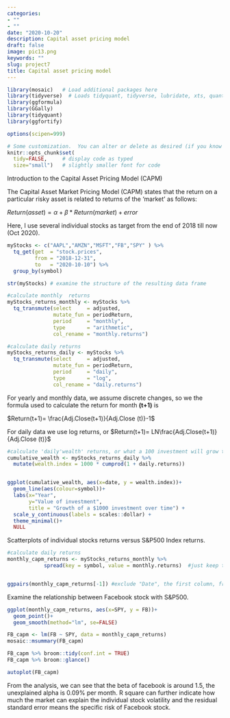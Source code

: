 ---
categories:
- ""
- ""
date: "2020-10-20"
description: Capital asset pricing model
draft: false
image: pic13.png
keywords: ""
slug: project7
title: Capital asset pricing model
---

```{r, setup, include=FALSE}
library(mosaic)   # Load additional packages here 
library(tidyverse)  # Loads tidyquant, tidyverse, lubridate, xts, quantmod, TTR 
library(ggformula)
library(GGally)
library(tidyquant)
library(ggfortify)

options(scipen=999)

# Some customization.  You can alter or delete as desired (if you know what you are doing).
knitr::opts_chunk$set(
  tidy=FALSE,     # display code as typed
  size="small")   # slightly smaller font for code
```


Introduction to the Capital Asset Pricing Model (CAPM)

The Capital Asset Market Pricing Model (CAPM) states that the return on a particular risky asset is related to returns of the 'market' as follows: 

   $Return(asset) = \alpha + \beta*Return(market)+error$
   
Here, I use several individual stocks as target from the end of 2018 till now (Oct 2020).
```{r load-data, cache=TRUE}
myStocks <- c("AAPL","AMZN","MSFT","FB","SPY" ) %>%
  tq_get(get  = "stock.prices",
         from = "2018-12-31",
         to   = "2020-10-10") %>%
  group_by(symbol) 

str(myStocks) # examine the structure of the resulting data frame
```


```{r calculate_returns,include=FALSE}

#calculate monthly  returns
myStocks_returns_monthly <- myStocks %>%
  tq_transmute(select     = adjusted, 
               mutate_fun = periodReturn, 
               period     = "monthly", 
               type       = "arithmetic",
               col_rename = "monthly.returns") 

#calculate daily returns
myStocks_returns_daily <- myStocks %>%
  tq_transmute(select     = adjusted, 
               mutate_fun = periodReturn, 
               period     = "daily", 
               type       = "log",
               col_rename = "daily.returns")  
```


For yearly and monthly data, we assume discrete changes, so we the formula used to calculate the return for month __(t+1)__ is 

$Return(t+1)= \frac{Adj.Close(t+1)}{Adj.Close (t)}-1$

For daily data we use log returns,  or $Return(t+1)= LN\frac{Adj.Close(t+1)}{Adj.Close (t)}$


```{r wealth_index}
#calculate 'daily'wealth' returns, or what a 100 investment will grow to 
cumulative_wealth <- myStocks_returns_daily %>%
  mutate(wealth.index = 1000 * cumprod(1 + daily.returns))


ggplot(cumulative_wealth, aes(x=date, y = wealth.index))+
  geom_line(aes(colour=symbol))+
  labs(x="Year", 
       y="Value of investment", 
       title = "Growth of a $1000 investment over time") +
  scale_y_continuous(labels = scales::dollar) +
  theme_minimal()+
  NULL
```

Scatterplots of individual stocks returns versus S&P500 Index returns.

```{r correlationMatrix}
#calculate daily returns
monthly_capm_returns <- myStocks_returns_monthly %>%
            spread(key = symbol, value = monthly.returns)  #just keep the period returns grouped by symbol


ggpairs(monthly_capm_returns[-1]) #exclude "Date", the first column, from the correlation matrix

```

Examine the relationship between Facebook stock with S&P500.

```{r FB_CAPM, warning=FALSE}

ggplot(monthly_capm_returns, aes(x=SPY, y = FB))+
  geom_point()+
  geom_smooth(method="lm", se=FALSE)

FB_capm <- lm(FB ~ SPY, data = monthly_capm_returns)
mosaic::msummary(FB_capm)

FB_capm %>% broom::tidy(conf.int = TRUE)
FB_capm %>% broom::glance()

autoplot(FB_capm)
```

From the analysis, we can see that the beta of facebook is around 1.5, the unexplained alpha is 0.09% per month. R square can further indicate how much the market can explain the individual stock volatility and the residual standard error means the specific risk of Facebook stock.